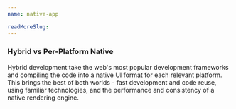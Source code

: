```yaml
---
name: native-app

readMoreSlug:
---
```


### Hybrid vs Per-Platform Native

Hybrid development take the web's most popular development frameworks and compiling the code into a native UI format for each relevant platform. This brings the best of both worlds - fast development and code reuse, using familiar technologies, and the performance and consistency of a native rendering engine.
